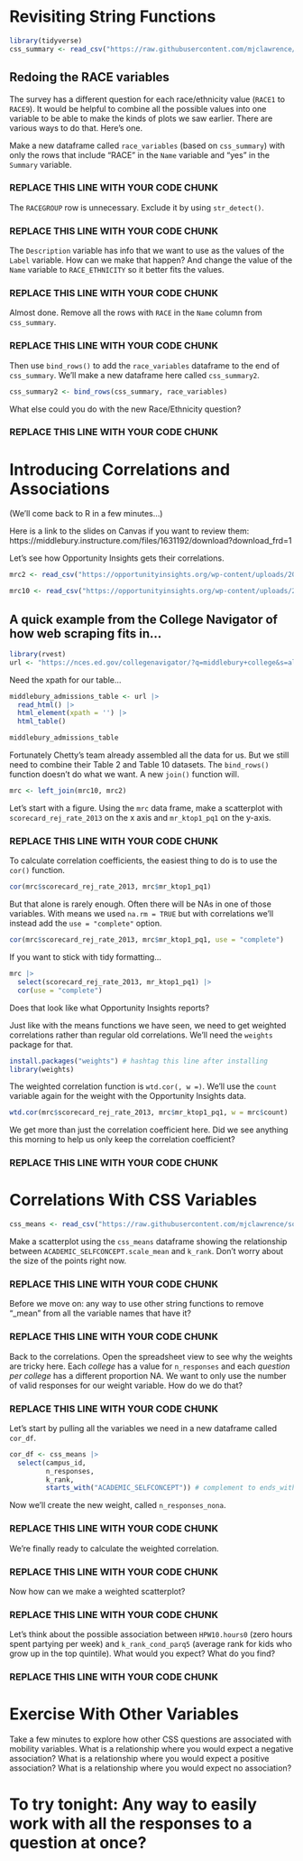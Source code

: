 # Revisiting String Functions 

```r
library(tidyverse)
css_summary <- read_csv("https://raw.githubusercontent.com/mjclawrence/soci1230_w22/main/data/css_question_summary_labels.csv")
```

## Redoing the RACE variables

The survey has a different question for each race/ethnicity value (`RACE1` to `RACE9`). It would be helpful to combine all the possible values into one variable to be able to make the kinds of plots we saw earlier. There are various ways to do that. Here's one.

Make a new dataframe called `race_variables` (based on `css_summary`) with only the rows that include "RACE" in the `Name` variable and "yes" in the `Summary` variable.

### REPLACE THIS LINE WITH YOUR CODE CHUNK ###

The `RACEGROUP` row is unnecessary. Exclude it by using `str_detect()`.

### REPLACE THIS LINE WITH YOUR CODE CHUNK ###


The `Description` variable has info that we want to use as the values of the `Label` variable. How can we make that happen? And change the value of the `Name` variable to `RACE_ETHNICITY` so it better fits the values.

### REPLACE THIS LINE WITH YOUR CODE CHUNK ###

Almost done. Remove all the rows with `RACE` in the `Name` column from `css_summary`.

### REPLACE THIS LINE WITH YOUR CODE CHUNK ###

Then use `bind_rows()` to add the `race_variables` dataframe to the end of `css_summary`. We'll make a new dataframe here called `css_summary2`.

```r
css_summary2 <- bind_rows(css_summary, race_variables)
```

What else could you do with the new Race/Ethnicity question?

### REPLACE THIS LINE WITH YOUR CODE CHUNK ###



# Introducing Correlations and Associations

(We'll come back to R in a few minutes...)

Here is a link to the slides on Canvas if you want to review them: 
https://middlebury.instructure.com/files/1631192/download?download_frd=1

Let's see how Opportunity Insights gets their correlations.

```r
mrc2 <- read_csv("https://opportunityinsights.org/wp-content/uploads/2018/04/mrc_table2.csv")

mrc10 <- read_csv("https://opportunityinsights.org/wp-content/uploads/2018/04/mrc_table10.csv")
```

## A quick example from the College Navigator of how web scraping fits in...

```r
library(rvest)
url <- "https://nces.ed.gov/collegenavigator/?q=middlebury+college&s=all&id=230959#general"
```

Need the xpath for our table...

```r
middlebury_admissions_table <- url |> 
  read_html() |> 
  html_element(xpath = '') |> 
  html_table()

middlebury_admissions_table
```

Fortunately Chetty's team already assembled all the data for us. But we still need to combine their Table 2 and Table 10 datasets. The `bind_rows()` function doesn't do what we want. A new `join()` function will. 

```r
mrc <- left_join(mrc10, mrc2)
```

Let's start with a figure. Using the `mrc` data frame, make a scatterplot with `scorecard_rej_rate_2013` on the x axis and `mr_ktop1_pq1` on the y-axis.

### REPLACE THIS LINE WITH YOUR CODE CHUNK ###

To calculate correlation coefficients, the easiest thing to do is to use the `cor()` function.

```r
cor(mrc$scorecard_rej_rate_2013, mrc$mr_ktop1_pq1)
```

But that alone is rarely enough. Often there will be NAs in one of those variables. With means we used `na.rm = TRUE` but with correlations we'll instead add the `use = "complete"` option.

```r
cor(mrc$scorecard_rej_rate_2013, mrc$mr_ktop1_pq1, use = "complete")
```

If you want to stick with tidy formatting...

```r
mrc |> 
  select(scorecard_rej_rate_2013, mr_ktop1_pq1) |> 
  cor(use = "complete")
```


Does that look like what Opportunity Insights reports?

Just like with the means functions we have seen, we need to get weighted correlations rather than regular old correlations. We'll need the `weights` package for that.

```r
install.packages("weights") # hashtag this line after installing
library(weights)
```

The weighted correlation function is `wtd.cor(, w =)`. We'll use the `count` variable again for the weight with the Opportunity Insights data.

```r
wtd.cor(mrc$scorecard_rej_rate_2013, mrc$mr_ktop1_pq1, w = mrc$count)
```

We get more than just the correlation coefficient here. Did we see anything this morning to help us only keep the correlation coefficient?

### REPLACE THIS LINE WITH YOUR CODE CHUNK ###



# Correlations With CSS Variables

```r
css_means <- read_csv("https://raw.githubusercontent.com/mjclawrence/soci1230_w22/main/data/css_means_mobility_withno.csv")
```

Make a scatterplot using the `css_means` dataframe showing the relationship between `ACADEMIC_SELFCONCEPT.scale_mean` and `k_rank`. Don't worry about the size of the points right now.

### REPLACE THIS LINE WITH YOUR CODE CHUNK ###


Before we move on: any way to use other string functions to remove "_mean" from all the variable names that have it?

### REPLACE THIS LINE WITH YOUR CODE CHUNK ###

Back to the correlations. Open the spreadsheet view to see why the weights are tricky here. Each *college* has a value for `n_responses` and each *question per college* has a different proportion NA. We want to only use the number of valid responses for our weight variable. How do we do that?

### REPLACE THIS LINE WITH YOUR CODE CHUNK ###

Let's start by pulling all the variables we need in a new dataframe called `cor_df`.

```r
cor_df <- css_means |> 
  select(campus_id, 
         n_responses, 
         k_rank,
         starts_with("ACADEMIC_SELFCONCEPT")) # complement to ends_with()
```

Now we'll create the new weight, called `n_responses_nona`. 

### REPLACE THIS LINE WITH YOUR CODE CHUNK ###


We're finally ready to calculate the weighted correlation.

### REPLACE THIS LINE WITH YOUR CODE CHUNK ###

Now how can we make a weighted scatterplot?

### REPLACE THIS LINE WITH YOUR CODE CHUNK ###

Let's think about the possible association between `HPW10.hours0` (zero hours spent partying per week) and `k_rank_cond_parq5` (average rank for kids who grow up in the top quintile). What would you expect? What do you find?

### REPLACE THIS LINE WITH YOUR CODE CHUNK ###


# Exercise With Other Variables

Take a few minutes to explore how other CSS questions are associated with mobility variables. What is a relationship where you would expect a negative association? What is a relationship where you would expect a positive association? What is a relationship where you would expect no association?



# To try tonight: Any way to easily work with all the responses to a question at once?
